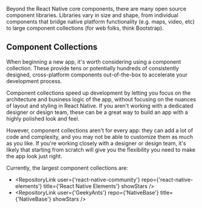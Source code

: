 
Beyond the React Native core components, there are many open source component libraries. Libraries vary in size and shape, from individual components that bridge native platform functionality (e.g. maps, video, etc) to large component collections (for web folks, think Bootstrap).

## Component Collections

When beginning a new app, it's worth considering using a component collection. These provide tens or potentially hundreds of consistently designed, cross-platform components out-of-the-box to accelerate your development process.

Component collections speed up development by letting you focus on the architecture and business logic of the app, without focusing on the nuances of layout and styling in React Native. If you aren't working with a dedicated designer or design team, these can be a great way to build an app with a highly polished look and feel.

However, component collections aren't for every app: they can add a lot of code and complexity, and you may not be able to customize them as much as you like. If you're working closely with a designer or design team, it's likely that starting from scratch will give you the flexibility you need to make the app look just right.

Currently, the largest component collections are:

- <RepositoryLink
    user={'react-native-community'}
    repo={'react-native-elements'}
    title={'React Native Elements'}
    showStars
  />
- <RepositoryLink
    user={'GeekyAnts'}
    repo={'NativeBase'}
    title={'NativeBase'}
    showStars
  />
